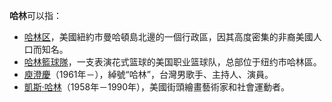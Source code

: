 '''哈林'''可以指：

* [[哈林区|哈林区]]，美國紐約市曼哈頓島北邊的一個行政區，因其高度密集的非裔美國人口而知名。
* [[哈林籃球隊|哈林籃球隊]]，一支表演花式篮球的美国职业篮球队，总部位于纽约市哈林區。
* [[庾澄慶|庾澄慶]]（1961年－），綽號“哈林”，台灣男歌手、主持人、演員。
* [[凱斯·哈林|凱斯·哈林]]（1958年－1990年），美國街頭繪畫藝術家和社會運動者。

{{disambig|cat=二字消歧义}}